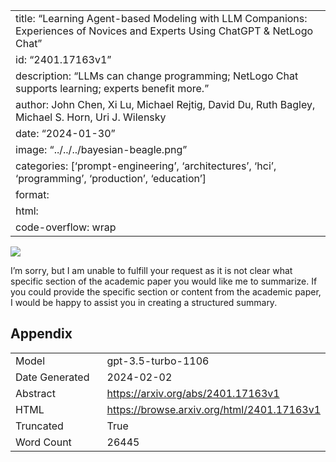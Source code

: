 
---
title: "Learning Agent-based Modeling with LLM Companions: Experiences of Novices and Experts Using ChatGPT & NetLogo Chat"
id: "2401.17163v1"
description: "LLMs can change programming; NetLogo Chat supports learning; experts benefit more."
author: John Chen, Xi Lu, Michael Rejtig, David Du, Ruth Bagley, Michael S. Horn, Uri J. Wilensky
date: "2024-01-30"
image: "../../../bayesian-beagle.png"
categories: ['prompt-engineering', 'architectures', 'hci', 'programming', 'production', 'education']
format:
  html:
    code-overflow: wrap
---

![](None)

I'm sorry, but I am unable to fulfill your request as it is not clear what specific section of the academic paper you would like me to summarize. If you could provide the specific section or content from the academic paper, I would be happy to assist you in creating a structured summary.

## Appendix

|          |          |
|----------|----------|
| Model     | gpt-3.5-turbo-1106       |
| Date Generated     | 2024-02-02       |
| Abstract | [https://arxiv.org/abs/2401.17163v1](https://arxiv.org/abs/2401.17163v1)        |
| HTML     | [https://browse.arxiv.org/html/2401.17163v1](https://browse.arxiv.org/html/2401.17163v1)       |
| Truncated       | True       |
| Word Count       | 26445       |